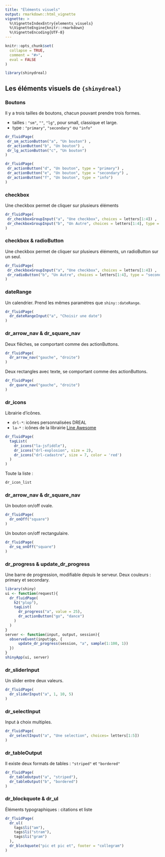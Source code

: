 ```yaml
---
title: "Éléments visuels"
output: rmarkdown::html_vignette
vignette: >
  %\VignetteIndexEntry{elements_visuels}
  %\VignetteEngine{knitr::rmarkdown}
  %\VignetteEncoding{UTF-8}
---
```


```r
knitr::opts_chunk$set(
  collapse = TRUE,
  comment = "#>", 
  eval = FALSE
)
```

```r
library(shinydreal)
```

## Les éléments visuels de `{shinydreal}`

### Boutons 

Il y a trois tailles de boutons, chacun pouvant prendre trois formes. 

+ tailles : `"sm"`, `""`, `"lg"`, pour small, classique et large. 
+ type : `"primary"`, `"secondary"` ou `"info"`

```r
dr_fluidPage(
 dr_sm_actionButton("a", "Un bouton") ,
 dr_actionButton("b", "Un bouton") ,
 dr_lg_actionButton("c", "Un bouton")
)

dr_fluidPage(
 dr_actionButton("d", "Un bouton", type = "primary") ,
 dr_actionButton("e", "Un bouton", type = "secondary") ,
 dr_actionButton("f", "Un bouton", type = "info")
)
```

### checkbox

Une checkbox permet de cliquer sur plusieurs éléments

```r
dr_fluidPage(
 dr_checkboxGroupInput("a", "Une checkbox", choices = letters[1:4]) ,
 dr_checkboxGroupInput("b", "Un Autre", choices = letters[1:4], type = "secondary")
)
```

### checkbox & radioButton

Une checkbox permet de cliquer sur plusieurs éléments, un radioButton sur un seul.

```r
dr_fluidPage(
 dr_checkboxGroupInput("a", "Une checkbox", choices = letters[1:4]) ,
 dr_radioButton("b", "Un Autre", choices = letters[1:4], type = "secondary")
)
```

### dateRange

Un calendrier. Prend les mêmes paramètres que `shiny::dateRange`.

```r
dr_fluidPage(
  dr_dateRangeInput("a", "Choisir une date")
)
```

### dr_arrow_nav & dr_square_nav

Deux flêches, se comportant comme des actionButtons. 

```r
dr_fluidPage(
  dr_arrow_nav("gauche", "droite")
)
```

Deux rectangles avec texte, se comportant comme des actionButtons. 

```r
dr_fluidPage(
  dr_quare_nav("gauche", "droite")
)
```

### dr_icons

Librairie d'icônes.

+ `drl-*`: icônes personnalisées DREAL
+ `la-*` : icônes de la librairie [Line Awesome](https://icones8.fr/line-awesome)

```r
dr_fluidPage(
  tagList(
    dr_icons("la-jsfiddle"),
    dr_icons("drl-explosion", size = 2),
    dr_icons("drl-cadastre", size = 7, color = 'red')
  )
)
```

Toute la liste : 

```r
dr_icon_list
```

### dr_arrow_nav & dr_square_nav

Un bouton on/off ovale.

```r
dr_fluidPage(
  dr_onOff("square")
)
```

Un bouton on/off rectangulaire.

```r
dr_fluidPage(
  dr_sq_onOff("square")
)
```

### dr_progress & update_dr_progress

Une barre de progression, modifiable depuis le serveur. Deux couleurs : primary et secondary.

```r
library(shiny)
ui <- function(request){
  dr_fluidPage(
    h2("plop"),
    tagList(
      dr_progress("a", value = 25), 
      dr_actionButton("go", "dance")
    )
  )
}
server <- function(input, output, session){
  observeEvent(input$go, {
      update_dr_progress(session, "a", sample(1:100, 1)) 
  })
}
shinyApp(ui, server)
```

### dr_sliderInput

Un slider entre deux valeurs. 

```r
dr_fluidPage(
  dr_sliderInput("a", 1, 10, 5)
)
```

### dr_selectInput

Input à choix multiples.

```r
dr_fluidPage(
  dr_selectInput("a", "Une selection", choices= letters[1:5])
)
```

### dr_tableOutput

Il existe deux formats de tables : `"striped"` et `"bordered"`

```r
dr_fluidPage(
  dr_tableOutput("a", "striped"),
  dr_tableOutput("b", "bordered")
)
```

### dr_blockquote & dr_ul

Éléments typographiques : citations et liste 

```r
dr_fluidPage(
  dr_ul(
    tags$li("am"),
    tags$li("stram"),
    tags$li("gram")
  ),
  dr_blockquote("pic et pic et", footer = "collegram")
)
```

